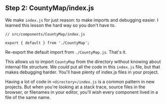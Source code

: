 ## Step 2: CountyMap/index.js

We make `index.js` for just reason: to make imports and debugging easier. I
learned this lesson the hard way so you don't have to.

```{.javascript caption="CountyMap index.js"}
// src/components/CountyMap/index.js

export { default } from './CountyMap';

```

Re-export the default import from `./CountyMap.js`. That's it.

This allows us to import `CountyMap` from the directory without knowing about
internal file structure. We _could_ put all the code in this `index.js` file,
but that makes debugging harder. You'll have plenty of index.js files in your
project.

Having a lot of code in `<directory>/index.js` is a common pattern in new
projects. But when you're looking at a stack trace, source files in the
browser, or filenames in your editor, you'll wish every component lived in a
file of the same name.